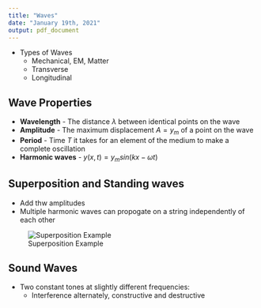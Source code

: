 ```yaml
---
title: "Waves"
date: "January 19th, 2021"
output: pdf_document
---
```


* Types of Waves
  * Mechanical, EM, Matter
  * Transverse
  * Longitudinal

## Wave Properties

* **Wavelength** - The distance $\lambda$ between identical points on the wave
* **Amplitude** - The maximum displacement $A = y_{m}$ of a point on the wave
* **Period** - Time $T$ it takes for an element of the medium to make a complete oscillation
* **Harmonic waves** - $y(x,t) = y_{m} sin(kx - \omega t)$

## Superposition and Standing waves

* Add thw amplitudes
* Multiple harmonic waves can propogate on a string independently of each other

![Superposition Example](../../../../img/superposition_stuff.png)

## Sound Waves

* Two constant tones at slightly different frequencies:
  * Interference alternately, constructive and destructive
